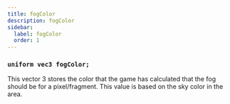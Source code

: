 ```yaml
---
title: fogColor
description: fogColor
sidebar:
  label: fogColor
  order: 1
---
```


### `uniform vec3 fogColor;`

This vector 3 stores the color that the game has calculated that the fog should be for a pixel/fragment. This value is based on the sky color in the area.
